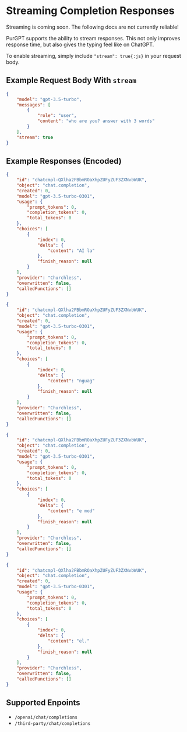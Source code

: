 
# Streaming Completion Responses

<Callout type="warning" emoji="⚠️">
    Streaming is coming soon. The following docs are not currently reliable!
</Callout>

PurGPT supports the ability to stream responses. This not only improves response time, but also gives the typing feel like on ChatGPT.

To enable streaming, simply include `"stream": true{:js}` in your request body.

## Example Request Body With `stream`

```json {9}
{
    "model": "gpt-3.5-turbo",
    "messages": [
        {
            "role": "user",
            "content": "who are you? answer with 3 words"
        }
    ],
    "stream": true
}
```

## Example Responses (Encoded)

```json {15}
{
    "id": "chatcmpl-QXlha2FBbmROaXhpZUFyZUF3ZXNvbWUK",
    "object": "chat.completion",
    "created": 0,
    "model": "gpt-3.5-turbo-0301",
    "usage": {
        "prompt_tokens": 0,
        "completion_tokens": 0,
        "total_tokens": 0
    },
    "choices": [
        {
            "index": 0,
            "delta": {
                "content": "AI la"
            },
            "finish_reason": null
        }
    ],
    "provider": "Churchless",
    "overwritten": false,
    "calledFunctions": []
}
```

```json {15}
{
    "id": "chatcmpl-QXlha2FBbmROaXhpZUFyZUF3ZXNvbWUK",
    "object": "chat.completion",
    "created": 0,
    "model": "gpt-3.5-turbo-0301",
    "usage": {
        "prompt_tokens": 0,
        "completion_tokens": 0,
        "total_tokens": 0
    },
    "choices": [
        {
            "index": 0,
            "delta": {
                "content": "nguag"
            },
            "finish_reason": null
        }
    ],
    "provider": "Churchless",
    "overwritten": false,
    "calledFunctions": []
}
```

```json {15}
{
    "id": "chatcmpl-QXlha2FBbmROaXhpZUFyZUF3ZXNvbWUK",
    "object": "chat.completion",
    "created": 0,
    "model": "gpt-3.5-turbo-0301",
    "usage": {
        "prompt_tokens": 0,
        "completion_tokens": 0,
        "total_tokens": 0
    },
    "choices": [
        {
            "index": 0,
            "delta": {
                "content": "e mod"
            },
            "finish_reason": null
        }
    ],
    "provider": "Churchless",
    "overwritten": false,
    "calledFunctions": []
}
```

```json {15}
{
    "id": "chatcmpl-QXlha2FBbmROaXhpZUFyZUF3ZXNvbWUK",
    "object": "chat.completion",
    "created": 0,
    "model": "gpt-3.5-turbo-0301",
    "usage": {
        "prompt_tokens": 0,
        "completion_tokens": 0,
        "total_tokens": 0
    },
    "choices": [
        {
            "index": 0,
            "delta": {
                "content": "el."
            },
            "finish_reason": null
        }
    ],
    "provider": "Churchless",
    "overwritten": false,
    "calledFunctions": []
}
```

## Supported Enpoints

- `/openai/chat/completions`
- `/third-party/chat/completions`